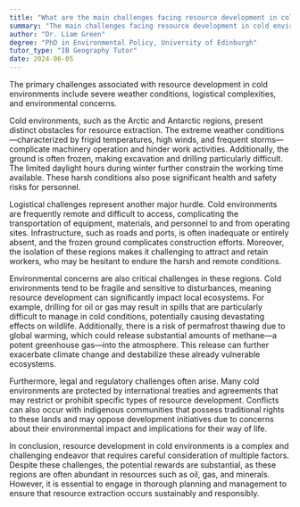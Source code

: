 ```yaml
---
title: "What are the main challenges facing resource development in cold environments?"
summary: "The main challenges facing resource development in cold environments include harsh weather conditions, logistical difficulties, and environmental concerns."
author: "Dr. Liam Green"
degree: "PhD in Environmental Policy, University of Edinburgh"
tutor_type: "IB Geography Tutor"
date: 2024-06-05
---
```


The primary challenges associated with resource development in cold environments include severe weather conditions, logistical complexities, and environmental concerns.

Cold environments, such as the Arctic and Antarctic regions, present distinct obstacles for resource extraction. The extreme weather conditions—characterized by frigid temperatures, high winds, and frequent storms—complicate machinery operation and hinder work activities. Additionally, the ground is often frozen, making excavation and drilling particularly difficult. The limited daylight hours during winter further constrain the working time available. These harsh conditions also pose significant health and safety risks for personnel.

Logistical challenges represent another major hurdle. Cold environments are frequently remote and difficult to access, complicating the transportation of equipment, materials, and personnel to and from operating sites. Infrastructure, such as roads and ports, is often inadequate or entirely absent, and the frozen ground complicates construction efforts. Moreover, the isolation of these regions makes it challenging to attract and retain workers, who may be hesitant to endure the harsh and remote conditions.

Environmental concerns are also critical challenges in these regions. Cold environments tend to be fragile and sensitive to disturbances, meaning resource development can significantly impact local ecosystems. For example, drilling for oil or gas may result in spills that are particularly difficult to manage in cold conditions, potentially causing devastating effects on wildlife. Additionally, there is a risk of permafrost thawing due to global warming, which could release substantial amounts of methane—a potent greenhouse gas—into the atmosphere. This release can further exacerbate climate change and destabilize these already vulnerable ecosystems.

Furthermore, legal and regulatory challenges often arise. Many cold environments are protected by international treaties and agreements that may restrict or prohibit specific types of resource development. Conflicts can also occur with indigenous communities that possess traditional rights to these lands and may oppose development initiatives due to concerns about their environmental impact and implications for their way of life.

In conclusion, resource development in cold environments is a complex and challenging endeavor that requires careful consideration of multiple factors. Despite these challenges, the potential rewards are substantial, as these regions are often abundant in resources such as oil, gas, and minerals. However, it is essential to engage in thorough planning and management to ensure that resource extraction occurs sustainably and responsibly.
    